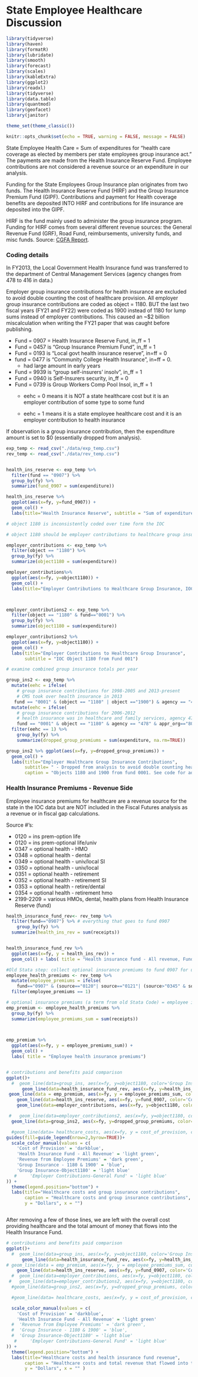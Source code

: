 # State Employee Healthcare Discussion

```r

library(tidyverse)
library(haven)
library(formatR)
library(lubridate)
library(smooth)
library(forecast)
library(scales)
library(kableExtra)
library(ggplot2)
library(readxl)
library(tidyverse)
library(data.table)
library(quantmod)
library(geofacet)
library(janitor)

theme_set(theme_classic())

knitr::opts_chunk$set(echo = TRUE, warning = FALSE, message = FALSE)

```

State Employee Health Care = Sum of expenditures for "health care coverage as elected by members per state employees group insurance act." The payments are made from the Health Insurance Reserve Fund. Employee contributions are not considered a revenue source or an expenditure in our analysis.

Funding for the State Employees Group Insurance plan originates from two funds. The Health Insurance Reserve Fund (HIRF) and the Group Insurance Premium Fund (GIPF). Contributions and payment for Health coverage benefits are deposited INTO HIRF and contributions for life insurance are deposited into the GIPF.

HIRF is the fund mainly used to administer the group insurance program. Funding for HIRF comes from several different revenue sources: the General Revenue Fund (GRF), Road Fund, reimbursements, university funds, and misc funds. Source: [CGFA Report](https://cgfa.ilga.gov/Upload/fy2011stateemployees'groupinsurance.pdf).

### **Coding details**

In FY2013, the Local Government Health Insurance fund was transferred to the department of Central Management Services (agency changes from 478 to 416 in data.)

Employer group insurance contributions for health insurance are excluded to avoid double counting the cost of healthcare provision. All employer group insurance contributions are coded as object = 1180. BUT the last two fiscal years (FY21 and FY22) were coded as 1900 instead of 1180 for lump sums instead of employer contributions. This caused an \~\$2 billion miscalculation when writing the FY21 paper that was caught before publishing.

-   Fund = 0907 = Health Insurance Reserve Fund, in_ff = 1
-   Fund = 0457 is "Group Insurance Premium Fund", in_ff = 1
-   Fund = 0193 is "Local govt health insurance reserve", in=ff = 0
-   fund = 0477 is "Community College Health Insurance", in=ff = 0.
    -   had large amount in early years
-   Fund = 9939 is "group self-insurers' insolv", in_ff = 1
-   Fund = 0940 is Self-Insurers security, in_ff = 0
-   Fund = 0739 is Group Workers Comp Pool Insol, in_ff = 1
    -   eehc = 0 means it is NOT a state healthcare cost but it is an employer contribution of some type to some fund

    -   eehc = 1 means it is a state employee healthcare cost and it is an employer contribution to health insurance

If observation is a group insurance contribution, then the expenditure amount is set to \$0 (essentially dropped from analysis).

```r
exp_temp <- read_csv("./data/exp_temp.csv")
rev_temp <- read_csv("./data/rev_temp.csv")


health_ins_reserve <- exp_temp %>% 
  filter(fund == "0907") %>%  
  group_by(fy) %>% 
  summarize(fund_0907 = sum(expenditure)) 

health_ins_reserve %>% 
  ggplot(aes(x=fy, y=fund_0907)) + 
  geom_col() + 
  labs(title="Health Insurance Reserve", subtitle = "Sum of expenditures from fund 907")

# object 1180 is inconsistently coded over time form the IOC 

# object 1180 should be employer contributions to healthcare group insurance

employer_contributions <- exp_temp %>% 
  filter(object == "1180") %>% 
  group_by(fy) %>% 
  summarize(object1180 = sum(expenditure)) 

employer_contributions%>% 
  ggplot(aes(x=fy, y=object1180)) + 
  geom_col() + 
  labs(title="Employer Contributions to Healthcare Group Insurance, IOC Object 1180")



employer_contributions2 <- exp_temp %>% 
  filter(object == "1180" & fund=="0001") %>% 
  group_by(fy) %>% 
  summarize(object1180 = sum(expenditure)) 

employer_contributions2 %>% 
  ggplot(aes(x=fy, y=object1180)) + 
  geom_col() + 
  labs(title="Employer Contributions to Healthcare Group Insurance", 
       subtitle = "IOC Object 1180 from Fund 001")

# examine combined group insurance totals per year

group_ins2 <- exp_temp %>% 
  mutate(eehc = ifelse(
    # group insurance contributions for 1998-2005 and 2013-present
    # CMS took over health insurance in 2013
   fund == "0001" & (object == "1180" | object =="1900") & agency == "416" & appr_org=="20", 1, 0) )%>% 
  mutate(eehc = ifelse(
    # group insurance contributions for 2006-2012
    # health insurance was in healthcare and family services, agency 478 for a few years
    fund == "0001" & object == "1180" & agency == "478" & appr_org=="80", 1, eehc) )%>%
  filter(eehc == 1) %>% 
    group_by(fy) %>% 
    summarize(dropped_group_premiums = sum(expenditure, na.rm=TRUE))

group_ins2 %>% ggplot(aes(x=fy, y=dropped_group_premiums)) + 
  geom_col() + 
  labs(title="Employer Healthcare Group Insurance Contributions", 
       subtitle= " - Dropped from analysis to avoid double counting healthcare expenditures", 
       caption = "Objects 1180 and 1900 from fund 0001. See code for additional coding details.")
```

### Health Insurance Premiums - Revenue Side

Employee insurance premiums for healthcare are a revenue source for the state in the IOC data but are NOT included in the Fiscal Futures analysis as a revenue or in fiscal gap calculations.

Source \#'s:

-   0120 = ins prem-option life
-   0120 = ins prem-optional life/univ
-   0347 = optional health - HMO
-   0348 = optional health - dental
-   0349 = optional health - univ/local SI
-   0350 = optional health - univ/local
-   0351 = optional health - retirement
-   0352 = optional health - retirement SI
-   0353 = optional health - retire/dental
-   0354 = optional health - retirement hmo
-   2199-2209 = various HMOs, dental, health plans from Health Insurance Reserve (fund)

```r

health_insurance_fund_rev<- rev_temp %>% 
  filter(fund=="0907") %>% # everything that goes to fund 0907
    group_by(fy) %>%
  summarize(health_ins_rev = sum(receipts)) 


health_insurance_fund_rev %>% 
  ggplot(aes(x=fy, y = health_ins_rev)) + 
  geom_col() + labs( title = "Health insurance fund - All revenue, Fund 0907")

#Old Stata step: collect optional insurance premiums to fund 0907 for use in eehc expenditure  
employee_health_premiums <- rev_temp %>% 
  mutate(employee_premiums = ifelse(
    fund=="0907" & (source=="0120"| source=="0121"| (source>"0345" & source<"0357")|(source>"2199" & source<"2209")), 1, 0)) %>%
  filter(employee_premiums == 1)

# optional insurance premiums (a term from old Stata Code) = employee insurance premiums
emp_premium <- employee_health_premiums %>%
  group_by(fy) %>%
  summarize(employee_premiums_sum = sum(receipts))

  

emp_premium %>% 
  ggplot(aes(x=fy, y = employee_premiums_sum)) + 
  geom_col() + 
  labs( title = "Employee health insurance premiums")



```

```r
# contributions and benefits paid comparison
ggplot()+
  #  geom_line(data=group_ins, aes(x=fy, y=object1180, color='Group Insurance1')) +
      geom_line(data=health_insurance_fund_rev, aes(x=fy, y=health_ins_rev, color='Health Insurance Fund - All Revenue')) +
 geom_line(data = emp_premium, aes(x=fy, y = employee_premiums_sum, color = 'Revenue from Employee Premiums')) +
    geom_line(data=health_ins_reserve, aes(x=fy, y=fund_0907, color='Cost of Provision')) +
    geom_line(data=employer_contributions, aes(x=fy, y=object1180, color='Group Insurance-Object1180')) +

 #   geom_line(data=employer_contributions2, aes(x=fy, y=object1180, color='Employer Contributions-General Fund')) +
  geom_line(data=group_ins2, aes(x=fy, y=dropped_group_premiums, color='Group Insurance - 1180 & 1900')) +

  #geom_line(data= healthcare_costs, aes(x=fy, y = cost_of_provision, color = 'Healthcare Costs'))+ 
guides(fill=guide_legend(nrow=2,byrow=TRUE))+
  scale_color_manual(values = c(
    'Cost of Provision' = 'darkblue',
    'Health Insurance Fund - All Revenue' = 'light green',
    'Revenue from Employee Premiums' = 'dark green',
    'Group Insurance - 1180 & 1900' = 'blue',
    'Group Insurance-Object1180' = 'light blue'
   #     'Employer Contributions-General Fund' = 'light blue'
)) +
  theme(legend.position="bottom") +
  labs(title="Healthcare costs and group insurance contributions", 
       caption = "Healthcare costs and group insurance contributions", 
       y = "Dollars", x = "")



```

After removing a few of those lines, we are left with the overall cost providing healthcare and the total amount of money that flows into the Health Insurance Fund.

```r

# contributions and benefits paid comparison
ggplot()+
  #  geom_line(data=group_ins, aes(x=fy, y=object1180, color='Group Insurance1')) +
      geom_line(data=health_insurance_fund_rev, aes(x=fy, y=health_ins_rev, color='Health Insurance Fund - All Revenue')) +
# geom_line(data = emp_premium, aes(x=fy, y = employee_premiums_sum, color = 'Revenue from Employee Premiums')) +
    geom_line(data=health_ins_reserve, aes(x=fy, y=fund_0907, color='Cost of Provision')) +
  #  geom_line(data=employer_contributions, aes(x=fy, y=object1180, color='Group Insurance-Object1180')) +
 #   geom_line(data=employer_contributions2, aes(x=fy, y=object1180, color='Employer Contributions-General Fund')) +
  #geom_line(data=group_ins2, aes(x=fy, y=dropped_group_premiums, color='Group Insurance - 1180 & 1900')) +

  #geom_line(data= healthcare_costs, aes(x=fy, y = cost_of_provision, color = 'Healthcare Costs'))+ 

  scale_color_manual(values = c(
    'Cost of Provision' = 'darkblue',
    'Health Insurance Fund - All Revenue' = 'light green'
  #  'Revenue from Employee Premiums' = 'dark green',
  #  'Group Insurance - 1180 & 1900' = 'blue',
  #  'Group Insurance-Object1180' = 'light blue'
   #     'Employer Contributions-General Fund' = 'light blue'
)) +
  theme(legend.position="bottom") +
  labs(title="Healthcare costs and health insurance fund revenue", 
       caption = "Healthcare costs and total revenue that flowed into the Health Insurance Fund", 
       y = "Dollars", x = "" )
```
